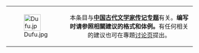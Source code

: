 {| class="messagebox standard-talk" style="font-size:95%;"
|- style="vertical-align:center;"
| rowspan="3" width="50px" | [[File:Dufu.jpg|45px]]
| colspan="2" style="text-align: center;" |
本条目与'''[[Wikipedia:专题/中国古代文学家传记|中国古代文学家传记专题]]'''有关。'''编写时请参照相關建议的格式和体例。'''有任何相关的建议也可在專題[[Wikipedia talk:专题/中国古代文学家传记|讨论页]]提出。
|}